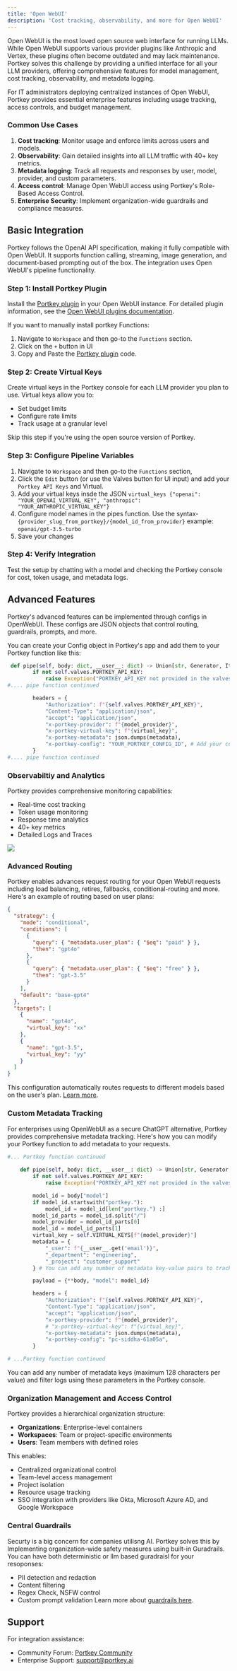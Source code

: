 ```yaml
---
title: 'Open WebUI'
description: 'Cost tracking, observability, and more for Open WebUI'
---
```


Open WebUI is the most loved open source web interface for running LLMs. While Open WebUI supports various provider plugins like Anthropic and Vertex, these plugins often become outdated and may lack maintenance. Portkey solves this challenge by providing a unified interface for all your LLM providers, offering comprehensive features for model management, cost tracking, observability, and metadata logging.

For IT administrators deploying centralized instances of Open WebUI, Portkey provides essential enterprise features including usage tracking, access controls, and budget management.

### Common Use Cases
1. **Cost tracking**: Monitor usage and enforce limits across users and models.
2. **Observability**: Gain detailed insights into all LLM traffic with 40+ key metrics.
3. **Metadata logging**: Track all requests and responses by user, model, provider, and custom parameters.
4. **Access control**: Manage Open WebUI access using Portkey's Role-Based Access Control.
5. **Enterprise Security**: Implement organization-wide guardrails and compliance measures.

## Basic Integration

Portkey follows the OpenAI API specification, making it fully compatible with Open WebUI. It supports function calling, streaming, image generation, and document-based prompting out of the box. The integration uses Open WebUI's pipeline functionality.

### Step 1: Install Portkey Plugin
Install the [Portkey plugin](https://openwebui.com/f/nath/portkey/) in your Open WebUI instance. For detailed plugin information, see the [Open WebUI plugins documentation](https://docs.openwebui.com/tutorials/plugin/functions).

If you want to manually install portkey Functions: 
1. Navigate to `Workspace` and then go-to the `Functions` section.
2. Click on the `+` button in UI
3. Copy and Paste the [Portkey plugin](https://openwebui.com/f/nath/portkey/) code. 

### Step 2: Create Virtual Keys
Create virtual keys in the Portkey console for each LLM provider you plan to use. Virtual keys allow you to:
- Set budget limits
- Configure rate limits
- Track usage at a granular level

<Note>
    Skip this step if you're using the open source version of Portkey.
</Note>

### Step 3: Configure Pipeline Variables
1. Navigate to `Workspace` and then go-to the `Functions` section,
2. Click the `Edit` button (or use the Valves button for UI input) and add your `Portkey API Keys` and Virtual.
3. Add your virtual keys insde the JSON 
`virtual_keys {"openai": "YOUR_OPENAI_VIRTUAL_KEY", "anthropic": "YOUR_ANTHROPIC_VIRTUAL_KEY"}` 
4. Configure model names in the pipes function. Use the syntax- `{provider_slug_from_portkey}/{model_id_from_provider}` example: `openai/gpt-3.5-turbo`
5. Save your changes

### Step 4: Verify Integration
Test the setup by chatting with a model and checking the Portkey console for cost, token usage, and metadata logs.

## Advanced Features
Portkey's advanced features can be implemented through configs in OpenWebUI. These configs are JSON objects that control routing, guardrails, prompts, and more.

You can create your Config object in Portkey's app and add them to your Portkey function like this:
```py
 def pipe(self, body: dict, __user__: dict) -> Union[str, Generator, Iterator]:
        if not self.valves.PORTKEY_API_KEY:
            raise Exception("PORTKEY_API_KEY not provided in the valves.")
#.... pipe function continued

        headers = {
            "Authorization": f"{self.valves.PORTKEY_API_KEY}",
            "Content-Type": "application/json",
            "accept": "application/json",
            "x-portkey-provider": f"{model_provider}",
            "x-portkey-virtual-key": f"{virtual_key}",
            "x-portkey-metadata": json.dumps(metadata),
            "x-portkey-config": "YOUR_PORTKEY_CONFIG_ID", # Add your config is the headers:
        }
#.... pipe function continued
```


### Observabiltiy and Analytics
Portkey provides comprehensive monitoring capabilities:
- Real-time cost tracking
- Token usage monitoring
- Response time analytics
- 40+ key metrics
- Detailed Logs and Traces

<Frame>
  <img src="/images/product/product-1.png"/>
</Frame>

### Advanced Routing
Portkey enables advances request routing for your Open WebUI requests including load balancing, retires, fallbacks, conditional-routing and more. Here's an example of routing based on user plans:

```json
{
  "strategy": {
    "mode": "conditional",
    "conditions": [
      {
        "query": { "metadata.user_plan": { "$eq": "paid" } },
        "then": "gpt4o"
      },
      {
        "query": { "metadata.user_plan": { "$eq": "free" } },
        "then": "gpt-3.5"
      }
    ],
    "default": "base-gpt4"
  },
  "targets": [
    {
      "name": "gpt4o",
      "virtual_key": "xx"
    },
    {
      "name": "gpt-3.5",
      "virtual_key": "yy"
    }
  ]
}
```

This configuration automatically routes requests to different models based on the user's plan. [Learn more](/ai-gateway).

### Custom Metadata Tracking
For enterprises using OpenWebUI as a secure ChatGPT alternative, Portkey provides comprehensive metadata tracking. Here's how you can modify your Portkey function to add metadata to your requests.

```python
#... Portkey function continued
    
    def pipe(self, body: dict, __user__: dict) -> Union[str, Generator, Iterator]:
        if not self.valves.PORTKEY_API_KEY:
            raise Exception("PORTKEY_API_KEY not provided in the valves.")

        model_id = body["model"]
        if model_id.startswith("portkey."):
            model_id = model_id[len("portkey.") :]
        model_id_parts = model_id.split("/")
        model_provider = model_id_parts[0]
        model_id = model_id_parts[1]
        virtual_key = self.VIRTUAL_KEYS[f"{model_provider}"]
        metadata = {
            "_user": f"{__user__.get('email')}",
            "_department": "engineering",
            "_project": "customer_support"
        } # You can add any number of metadata key-value pairs to track your model usage

        payload = {**body, "model": model_id}

        headers = {
            "Authorization": f"{self.valves.PORTKEY_API_KEY}",
            "Content-Type": "application/json",
            "accept": "application/json",
            "x-portkey-provider": f"{model_provider}",
            # "x-portkey-virtual-key": f"{virtual_key}",
            "x-portkey-metadata": json.dumps(metadata),
            "x-portkey-config": "pc-siddha-61a05a",
        }

# ...Portkey function continued
```
You can add any number of metadata keys (maximum 128 characters per value) and filter logs using these parameters in the Portkey console.

### Organization Management and Access Control
Portkey provides a hierarchical organization structure:

- **Organizations**: Enterprise-level containers
- **Workspaces**: Team or project-specific environments
- **Users**: Team members with defined roles

This enables:
- Centralized organizational control
- Team-level access management
- Project isolation
- Resource usage tracking
- SSO integration with providers like Okta, Microsoft Azure AD, and Google Workspace

### Central Guardrails
Securty is a big concern for companies utilisng AI. Portkey solves this by Implementing organization-wide safety measures using built-in Guradrails. You can have both deterministic or llm based guradraisl for your resoponses:
- PII detection and redaction
- Content filtering
- Regex Check, NSFW control
- Custom prompt validation
Learn more about [guardrails here](/guardrails).


## Support
For integration assistance:
- Community Forum: [Portkey Community](https://portkey.wiki/community)
- Enterprise Support: support@portkey.ai
